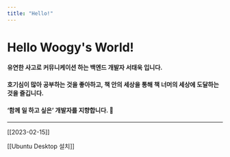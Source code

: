 ```yaml
---
title: "Hello!"
---
```


# Hello Woogy's World!

#### 유연한 사고로 커뮤니케이션 하는 백엔드 개발자 서태욱 입니다.    
#### 호기심이 많아 공부하는 것을 좋아하고, 책 안의 세상을 통해 책 너머의 세상에 도달하는 것을 즐깁니다. 
#### ‘함께 일 하고 싶은’ 개발자를 지향합니다. 👋
***


[[2023-02-15]]

[[Ubuntu Desktop 설치]]
